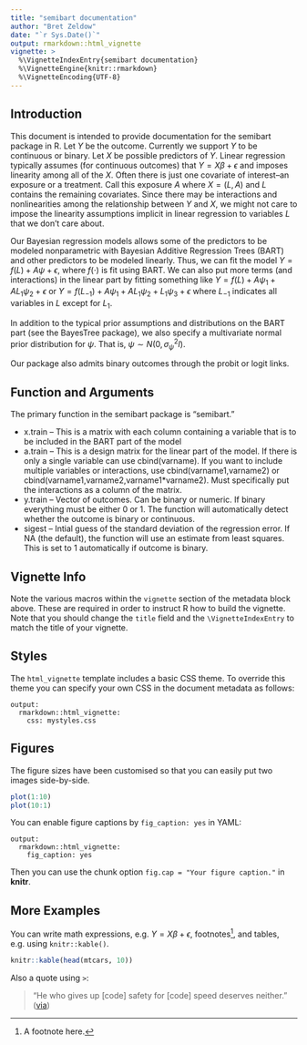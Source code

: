 ```yaml
---
title: "semibart documentation"
author: "Bret Zeldow"
date: "`r Sys.Date()`"
output: rmarkdown::html_vignette
vignette: >
  %\VignetteIndexEntry{semibart documentation}
  %\VignetteEngine{knitr::rmarkdown}
  %\VignetteEncoding{UTF-8}
---
```


## Introduction

This document is intended to provide documentation for the semibart package in R. Let $Y$ be the outcome. Currently we support $Y$ to be continuous or binary. Let $X$ be possible predictors of $Y$. Linear regression typically assumes (for continuous outcomes) that $Y = X \beta + \epsilon$ and imposes linearity among all of the $X$. Often there is just one covariate of interest--an exposure or a treatment. Call this exposure $A$ where $X = (L, A)$ and $L$ contains the remaining covariates. Since there may be interactions and nonlinearities among the relationship between $Y$ and $X$, we might not care to impose the linearity assumptions implicit in linear regression to variables $L$ that we don't care about.

Our Bayesian regression models allows some of the predictors to be modeled nonparametric with Bayesian Additive Regression Trees (BART) and other predictors to be modeled linearly. Thus, we can fit the model $Y  = f(L) + A \psi + \epsilon$, where $f(\cdot)$ is fit using BART. We can also put more terms (and interactions) in the linear part by fitting something like $Y = f(L) + A \psi_1 + A L_1 \psi_2 + \epsilon$ or $Y = f(L_{-1}) + A \psi_1 + A L_1 \psi_2 + L_1 \psi_3 + \epsilon$ where $L_{-1}$ indicates all variables in $L$ except for $L_1$.

In addition to the typical prior assumptions and distributions on the BART part (see the BayesTree package), we also specify a multivariate normal prior distribution for $\psi$. That is, $\psi \sim N(0,\sigma^2_{\psi} I).$

Our package also admits binary outcomes through the probit or logit links.


## Function and Arguments

The primary function in the semibart package is "semibart."

* x.train -- This is a matrix with each column containing a variable that is to be included in the BART part of the model
* a.train -- This is a design matrix for the linear part of the model. If there is only a single variable can use cbind(varname). If you want to include multiple variables or interactions, use cbind(varname1,varname2) or cbind(varname1,varname2,varname1*varname2). Must specifically put the interactions as a column of the matrix.
* y.train -- Vector of outcomes. Can be binary or numeric. If binary everything must be either 0 or 1. The function will automatically detect whether the outcome is binary or continuous.
* sigest -- Intial guess of the standard deviation of the regression error. If NA (the default), the function will use an estimate from least squares. This is set to 1 automatically if outcome is binary.

## Vignette Info

Note the various macros within the `vignette` section of the metadata block above. These are required in order to instruct R how to build the vignette. Note that you should change the `title` field and the `\VignetteIndexEntry` to match the title of your vignette.

## Styles

The `html_vignette` template includes a basic CSS theme. To override this theme you can specify your own CSS in the document metadata as follows:

    output: 
      rmarkdown::html_vignette:
        css: mystyles.css

## Figures

The figure sizes have been customised so that you can easily put two images side-by-side. 

```r
plot(1:10)
plot(10:1)
```

You can enable figure captions by `fig_caption: yes` in YAML:

    output:
      rmarkdown::html_vignette:
        fig_caption: yes

Then you can use the chunk option `fig.cap = "Your figure caption."` in **knitr**.

## More Examples

You can write math expressions, e.g. $Y = X\beta + \epsilon$, footnotes^[A footnote here.], and tables, e.g. using `knitr::kable()`.

```r
knitr::kable(head(mtcars, 10))
```

Also a quote using `>`:

> "He who gives up [code] safety for [code] speed deserves neither."
([via](https://twitter.com/hadleywickham/status/504368538874703872))
